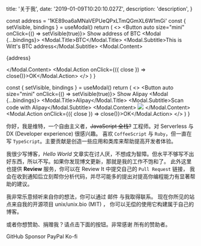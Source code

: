
  title: '关于我',
  date: '2019-01-09T10:20:10.027Z',
  description: 'description',
}

  const address = '1KE89oa6aMNaVEPUeQPxLTmQGmXL6W1mGi'
  const { setVisible, bindings } = useModal()
  return (
    <>
      <Button auto size="mini" onClick={() => setVisible(true)}>
        Show address of BTC
      </Button>
      <Modal {...bindings}>
        <Modal.Title>BTC</Modal.Title>
        <Modal.Subtitle>This is Witt's BTC address</Modal.Subtitle>
        <Modal.Content>
          <p>{address}</p>
        </Modal.Content>
        <Modal.Action onClick={({ close }) => close()}>OK</Modal.Action>
      </Modal>
    </>
  )
}

  const { setVisible, bindings } = useModal()
  return (
    <>
      <Button auto size="mini" onClick={() => setVisible(true)}>
        Show Alipay
      </Button>
      <Modal {...bindings}>
        <Modal.Title>Alipay</Modal.Title>
        <Modal.Subtitle>Scan code with Alipay</Modal.Subtitle>
        <Modal.Content>
          <Image width={150} height={150} src="/assets/alipay.png" />
        </Modal.Content>
        <Modal.Action onClick={({ close }) => close()}>OK</Modal.Action>
      </Modal>
    </>
  )
}

你好，我是维特，一个自由主义者，<del>JavaScript 全栈?</del> 工程师。对 Serverless 与 DX (Developer experience) 很感兴趣。
喜欢 `CoffeeScript` 与 `Ruby`，但一直在写 `TypeScript`。主要贡献是创造一些应用和类库来帮助提高开发者体验。

我很少写博客，_Hello World_ 文章实在讨人厌，不想成为智障。但水平不够写不出好东西，所以不写。如果你发现博文更新，那就是我的工作不饱和了。
此外这里也提供 **Review** 服务，你可以在 <Link color rel="nofollow" target="_blank" href="https://review.unix.bio">Review It</Link> 中提交自己的 `Pull Request` 链接，
我会在收到通知后立刻帮你分析代码，并尽可能多的提出对提高你编程能力有显著帮助的建议。

我非常乐意倾听来自你的想法，你可以通过 <Link rel="nofollow" color target="_blank" href="mailto:unix.bio@gmail.com">邮件</Link> 与我取得联系。
现在你所见的站点来自我的开源项目 <Link rel="nofollow" href="https://github.com/unix/unix.bio">unix/unix.bio (MIT)</Link> ，
你可以无偿的使用它构建属于自己的博客。

或者你想赞助、捐赠我？请点击下面的按钮。非常感谢 <NextLink href="/others/sponsors"><Link color>所有的赞助者</Link></NextLink>。

<Row>
  <Spacer x={1} />
  <Dot type="success">
    <Link target="_blank" href="https://github.com/sponsors/unix" rel="nofollow">
      GitHub Sponsor
    </Link>
  </Dot>
  <Spacer y={2} />
</Row>

<Row>
  <Spacer x={1} />
  <Dot type="warning">
    <Link target="_blank" href="https://www.paypal.me/unixbio" rel="nofollow">
      PayPal
    </Link>
  </Dot>
  <Spacer y={2} />
</Row>

<Row>
  <Spacer x={1} />
  <Dot type="success">
    <Link target="_blank" href="https://ko-fi.com/unixbio" rel="nofollow">
      Ko-fi
    </Link>
  </Dot>
  <Spacer y={2} />
</Row>

<Row>
  <Spacer x={1} />
  <Dot type="success">
    <Btc />
  </Dot>
  <Spacer y={2} />
</Row>

<Row>
  <Spacer x={1} />
  <Dot type="success">
    <Alipay />
  </Dot>
  <Spacer y={2} />
</Row>

